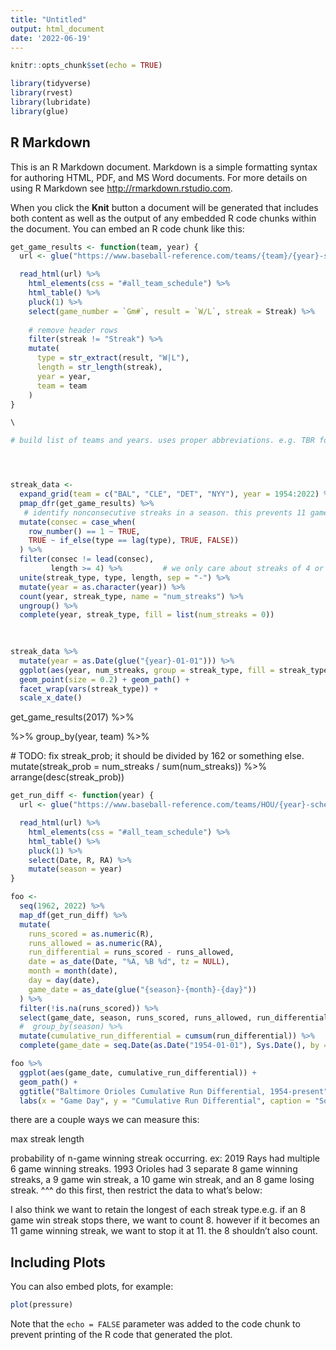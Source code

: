 ```yaml
---
title: "Untitled"
output: html_document
date: '2022-06-19'
---
```


```r
knitr::opts_chunk$set(echo = TRUE)

library(tidyverse)
library(rvest)
library(lubridate)
library(glue)
```

## R Markdown

This is an R Markdown document. Markdown is a simple formatting syntax for authoring HTML, PDF, and MS Word documents. For more details on using R Markdown see <http://rmarkdown.rstudio.com>.

When you click the **Knit** button a document will be generated that includes both content as well as the output of any embedded R code chunks within the document. You can embed an R code chunk like this:

```r

get_game_results <- function(team, year) {
  url <- glue("https://www.baseball-reference.com/teams/{team}/{year}-schedule-scores.shtml")

  read_html(url) %>%
    html_elements(css = "#all_team_schedule") %>%
    html_table() %>%
    pluck(1) %>%
    select(game_number = `Gm#`, result = `W/L`, streak = Streak) %>%
    
    # remove header rows
    filter(streak != "Streak") %>%
    mutate(
      type = str_extract(result, "W|L"),
      length = str_length(streak),
      year = year,
      team = team
    ) 
}

\

```




```r

# build list of teams and years. uses proper abbreviations. e.g. TBR for 2008 and after; TBD in years prior. 




streak_data <-
  expand_grid(team = c("BAL", "CLE", "DET", "NYY"), year = 1954:2022) %>%
  pmap_dfr(get_game_results) %>%
   # identify nonconsecutive streaks in a season. this prevents 11 game streaks from also counting as streaks of 10, 9. 8, etc. games
  mutate(consec = case_when(
    row_number() == 1 ~ TRUE,
    TRUE ~ if_else(type == lag(type), TRUE, FALSE))
  ) %>%
  filter(consec != lead(consec),
         length >= 4) %>%         # we only care about streaks of 4 or more games. 
  unite(streak_type, type, length, sep = "-") %>%
  mutate(year = as.character(year)) %>%
  count(year, streak_type, name = "num_streaks") %>%
  ungroup() %>%
  complete(year, streak_type, fill = list(num_streaks = 0)) 
  
  


```

```r
streak_data %>%
  mutate(year = as.Date(glue("{year}-01-01"))) %>%
  ggplot(aes(year, num_streaks, group = streak_type, fill = streak_type, color = streak_type)) +
  geom_point(size = 0.2) + geom_path() + 
  facet_wrap(vars(streak_type)) +
  scale_x_date()
```


get_game_results(2017) %>%
  
  %>%
  group_by(year, team) %>%
  
  # TODO: fix streak_prob; it should be divided by 162 or something else. 
  mutate(streak_prob = num_streaks / sum(num_streaks)) %>%
  arrange(desc(streak_prob))
   

```r
get_run_diff <- function(year) {
  url <- glue("https://www.baseball-reference.com/teams/HOU/{year}-schedule-scores.shtml")

  read_html(url) %>%
    html_elements(css = "#all_team_schedule") %>%
    html_table() %>%
    pluck(1) %>%
    select(Date, R, RA) %>%
    mutate(season = year)
}

foo <-
  seq(1962, 2022) %>%
  map_df(get_run_diff) %>%
  mutate(
    runs_scored = as.numeric(R),
    runs_allowed = as.numeric(RA),
    run_differential = runs_scored - runs_allowed,
    date = as_date(Date, "%A, %B %d", tz = NULL),
    month = month(date),
    day = day(date),
    game_date = as_date(glue("{season}-{month}-{day}"))
  ) %>%
  filter(!is.na(runs_scored)) %>%
  select(game_date, season, runs_scored, runs_allowed, run_differential) %>%
  #  group_by(season) %>%
  mutate(cumulative_run_differential = cumsum(run_differential)) %>%
  complete(game_date = seq.Date(as.Date("1954-01-01"), Sys.Date(), by = "day"), fill = list(cumulative_run_differential = NA))

foo %>%
  ggplot(aes(game_date, cumulative_run_differential)) +
  geom_path() +
  ggtitle("Baltimore Orioles Cumulative Run Differential, 1954-present") +
  labs(x = "Game Day", y = "Cumulative Run Differential", caption = "Source: baseball-reference")
```


there are a couple ways we can measure this:

max streak length

probability of n-game winning streak occurring. ex: 2019 Rays had multiple 6 game winning streaks. 1993 Orioles had 3 separate 8 game winning streaks, a 9 game win streak, a 10 game win streak, and an 8 game losing streak. 
^^^ do this first, then restrict the data to what's below:

I also think we want to retain the longest of each streak type.e.g. if an 8 game win streak stops there, we want to count 8. however if it becomes an 11 game winning streak, we want to stop it at 11. the 8 shouldn't also count.



## Including Plots

You can also embed plots, for example:

```r
plot(pressure)
```

Note that the `echo = FALSE` parameter was added to the code chunk to prevent printing of the R code that generated the plot.

